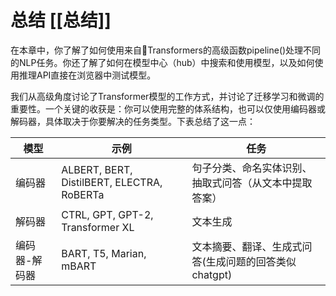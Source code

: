 # 总结 [[总结]]

<CourseFloatingBanner
    chapter={1}
    classNames="absolute z-10 right-0 top-0"
/>

在本章中，你了解了如何使用来自🤗Transformers的高级函数pipeline()处理不同的NLP任务。你还了解了如何在模型中心（hub）中搜索和使用模型，以及如何使用推理API直接在浏览器中测试模型。

我们从高级角度讨论了Transformer模型的工作方式，并讨论了迁移学习和微调的重要性。一个关键的收获是：你可以使用完整的体系结构，也可以仅使用编码器或解码器，具体取决于你要解决的任务类型。下表总结了这一点：

|  模型   | 示例  | 任务|
|  ----  | ----  |----|
| 编码器  | ALBERT, BERT, DistilBERT, ELECTRA, RoBERTa	|句子分类、命名实体识别、抽取式问答（从文本中提取答案）|
| 解码器  | CTRL, GPT, GPT-2, Transformer XL	 |文本生成|
| 编码器-解码器  | BART, T5, Marian, mBART	 |文本摘要、翻译、生成式问答(生成问题的回答类似chatgpt)|